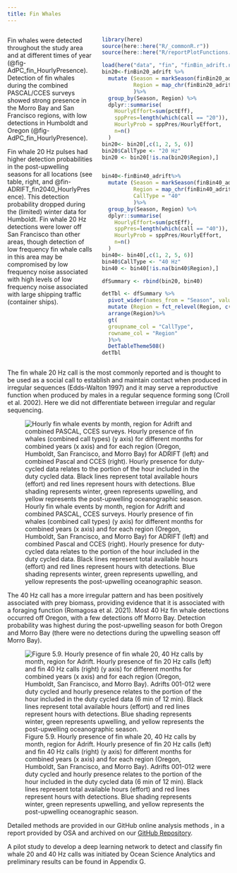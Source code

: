 ```yaml
---
title: Fin Whales
---
```


::: columns
::: {.column width="40%"}
Fin whales were detected throughout the study area and at different times of year (@fig-AdPC_fin_HourlyPresence). Detection of fin whales during the combined PASCAL/CCES surveys showed strong presence in the Morro Bay and San Francisco regions, with low detections in Humboldt and Oregon (@fig-AdPC_fin_HourlyPresence).

Fin whale 20 Hz pulses had higher detection probabilities in the post-upwelling seasons for all locations (see table, right, and @fin-ADRIFT_fin2040_HourlyPresence). This detection probability dropped during the (limited) winter data for Humboldt. Fin whale 20 Hz detections were lower off San Francisco than other areas, though detection of low frequency fin whale calls in this area may be compromised by low frequency noise associated with high levels of low frequency noise associated with large shipping traffic (container ships).
:::

::: {.column width="60%"}
```r
library(here)
source(here::here("R/_commonR.r"))
source(here::here("R/reportPlotFunctions.r"))

load(here("data", "fin", "finBin_adrift.rdata"))
bin20<-finBin20_adrift %>%
  mutate (Season = markSeason(finBin20_adrift$UTC),
          Region = map_chr(finBin20_adrift$Latitude, find_region)
          )%>%
  group_by(Season, Region) %>%
  dplyr::summarise(
    HourlyEffort=sum(pctEff),
    sppPres=length(which(call == "20")),
    HourlyProb = sppPres/HourlyEffort,
    n=n()
  )
bin20<- bin20[,c(1, 2, 5, 6)]
bin20$CallType <- "20 Hz"
bin20 <- bin20[!is.na(bin20$Region),]


bin40<-finBin40_adrift%>%
  mutate (Season = markSeason(finBin40_adrift$UTC),
          Region = map_chr(finBin40_adrift$Latitude, find_region),
          CallType = "40"
          )%>%
  group_by(Season, Region) %>%
  dplyr::summarise(
    HourlyEffort=sum(pctEff),
    sppPres=length(which(call == "40")),
    HourlyProb = sppPres/HourlyEffort,
    n=n()
  )
bin40<- bin40[,c(1, 2, 5, 6)]
bin40$CallType <- "40 Hz"
bin40 <- bin40[!is.na(bin40$Region),]

dfSummary <- rbind(bin20, bin40)

detTbl <- dfSummary %>%
  pivot_wider(names_from = "Season", values_from = c("HourlyProb", "n"))%>%
  mutate (Region = fct_relevel(Region, c("Oregon", "Humboldt", "San Francisco", "Morro Bay")))%>%
  arrange(Region)%>%
  gt(
  groupname_col = "CallType",
  rowname_col = "Region"
  )%>%
  DetTableTheme508()
detTbl

```
:::
:::


The fin whale 20 Hz call is the most commonly reported and is thought to be used as a social call to establish and maintain contact when produced in irregular sequences (Edds-Walton 1997) and it may serve a reproductive function when produced by males in a regular sequence forming song (Croll et al. 2002). Here we did not differentiate between irregular and regular sequencing.


![Hourly fin whale events by month, region for Adrift and combined PASCAL, CCES surveys. Hourly presence of fin whales (combined call types) (y axis) for different months for combined years (x axis) and for each region (Oregon, Humboldt, San Francisco, and Morro Bay) for ADRIFT (left) and combined Pascal and CCES (right). Hourly presence for duty-cycled data relates to the portion of the hour included in the duty cycled data. Black lines represent total available hours (effort) and red lines represent hours with detections. Blue shading represents winter, green represents upwelling, and yellow represents the post-upwelling oceanographic season.](/figs/AdPC_fin_HourlyPresence.png){#fig-AdPC_fin_HourlyPresence fig-alt="Hourly presence of fin whales detected during the Adrift study (left graph) and the combined PASCAL/CCES surveys (right graph). Detections in Oregon are shown in the top graphs, then Humboldt, San Francisco, and Morro Bay at the bottom. The number of hours is provided on the y-axis, and the date on the x-axis, with seasons shaded in blue for winter, green for upwelling, and yellow for the post-upwelling season. Effort is outlined with a black line, and hours of effort with detections are highlighted in red. Detection of fin whales varied by drift for the Adrift survey. Detections of fin whales were very strong in San Francisco and Morro Bay for PASCAL/CCES surveys, with few detections in Oregon and Humboldt."}


The 40 Hz call has a more irregular pattern and has been positively associated with prey biomass, providing evidence that it is associated with a foraging function (Romagosa et al. 2021). Most 40 Hz fin whale detections occurred off Oregon, with a few detections off Morro Bay. Detection probability was highest during the post-upwelling season for both Oregon and Morro Bay (there were no detections during the upwelling season off Morro Bay).


![Figure 5.9. Hourly presence of fin whale 20, 40 Hz calls by month, region for Adrift. Hourly presence of fin 20 Hz calls (left) and fin 40 Hz calls (right) (y axis) for different months for combined years (x axis) and for each region (Oregon, Humboldt, San Francisco, and Morro Bay). Adrifts 001-012 were duty cycled and hourly presence relates to the portion of the hour included in the duty cycled data (6 min of 12 min). Black lines represent total available hours (effort) and red lines represent hours with detections. Blue shading represents winter, green represents upwelling, and yellow represents the post-upwelling oceanographic season.](/figs/ADRIFT_fin2040_HourlyPresence.png){#fin-ADRIFT_fin2040_HourlyPresence fig-alt="Hourly presence of fin whale 20 Hz calls detected during the Adrift study (left graph) and fin whale 40 Hz calls (right graph). Detections in Oregon are shown in the top graphs, then Humboldt, San Francisco, and Morro Bay at the bottom. The number of hours is provided on the y-axis, and the date on the x-axis, with seasons shaded in blue for winter, green for upwelling, and yellow for the post-upwelling season. Effort is outlined with a black line, and hours of effort with detections are highlighted in red. Most fin whale calls detected were 20 Hz calls; detection of fin whale 40 Hz calls were primarily from Oregon and Morro Bay."}


Detailed methods are provided in our GitHub online analysis methods , in a report provided by OSA and archived on our [GitHub Repository](https://sael-swfsc.github.io/adrift-analysis-methods/content/BaleenWhales/Overview.html#fin-20-hz-adrift).

A pilot study to develop a deep learning network to detect and classify fin whale 20 and 40 Hz calls was initiated by Ocean Science Analytics and preliminary results can be found in Appendix G.
